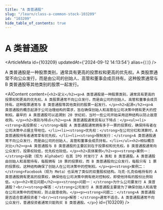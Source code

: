 ```yaml
---
title: "A 类普通股"
slug: "/learn/class-a-common-stock-103209"
id: "103209"
hide_table_of_contents: true
---
```



# A 类普通股

<ArticleMeta id={103209} updatedAt={'2024-09-12 14:13:54'} alias={`[]`} />
<div className='border-solid border-b border-t-0 my-4 border-[var(--ifm-color-gray-300)]' />

A 类普通股是一种股票类别，通常具有更高的投票权和更高的优先权。A 类股票通常不向公众发行，而是由公司的创始人、高管和董事会成员持有。这种股票通常与 B 类普通股等其他类别的股票一起发行。

<AIContent content={`<h2>定义</h2><p>A 类普通股是一种股票类别，通常具有更高的投票权和更高的优先权。A 类股票通常不向公众发行，而是由公司的创始人、高管和董事会成员持有。这种股票通常与 B 类普通股等其他类别的股票一起发行。</p><h2>起源</h2><p>A 类普通股的概念起源于公司治理结构的需求，旨在确保创始人和高管在公司决策中拥有更大的控制权。最早的 A 类普通股可以追溯到 20 世纪初，当时一些公司开始采用这种结构以防止敌意收购。</p><h2>类别与特点</h2><p>A 类普通股通常具有以下特点：</p><ul><li><strong>高投票权：</strong>每股 A 类普通股通常拥有多于一票的投票权，确保持有者在公司决策中占据主导地位。</li><li><strong>优先权：</strong>在公司分红和清算时，A 类普通股持有者通常享有优先权。</li><li><strong>限制发行：</strong>A 类普通股通常不向公众发行，而是由公司的创始人、高管和董事会成员持有。</li></ul><h2>相似概念对比</h2><p>A 类普通股与 B 类普通股的主要区别在于投票权和优先权。B 类普通股通常向公众发行，投票权较低，优先权也较低。</p><h2>具体案例</h2><p><strong>案例一：</strong>谷歌（现为 Alphabet）在其 IPO 时发行了 A 类和 B 类普通股。A 类普通股由创始人和高管持有，每股拥有 10 票的投票权，而 B 类普通股向公众发行，每股只有 1 票的投票权。这种结构确保了创始人在公司决策中的控制权。</p><p><strong>案例二：</strong>Facebook（现为 Meta）也采用了类似的双重股权结构。马克·扎克伯格持有的 A 类普通股拥有更高的投票权，确保他在公司决策中拥有绝对控制权，即使他持有的股份比例较低。</p><h2>常见问题</h2><p><strong>问题一：</strong>为什么公司要发行 A 类普通股？<br/><strong>解答：</strong>公司发行 A 类普通股主要是为了确保创始人和高管在公司决策中的控制权，防止敌意收购。</p><p><strong>问题二：</strong>A 类普通股是否适合普通投资者？<br/><strong>解答：</strong>通常不适合。A 类普通股通常不向公众发行，普通投资者通常只能购买 B 类普通股。</p>`} id={103209} />
